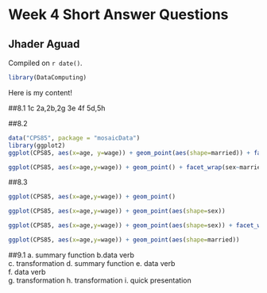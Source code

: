 # Week 4 Short Answer Questions

## Jhader Aguad

<!-- leave this material as is -->
Compiled on `r date()`.

```r
library(DataComputing)
```
<!-- put your content after this line -->

Here is my content!

##8.1 
1c
2a,2b,2g
3e
4f
5d,5h

##8.2
```r
data("CPS85", package = "mosaicData")
library(ggplot2)
ggplot(CPS85, aes(x=age, y=wage)) + geom_point(aes(shape=married)) + facet_wrap(~sector)
```

```r
ggplot(CPS85, aes(x=age,y=wage)) + geom_point() + facet_wrap(sex~married)
```

##8.3
```r
ggplot(CPS85, aes(x=age,y=wage)) + geom_point()
```

```r
ggplot(CPS85, aes(x=age,y=wage)) + geom_point(aes(shape=sex))
```

```r
ggplot(CPS85, aes(x=age,y=wage)) + geom_point(aes(shape=sex)) + facet_wrap(~married)
```

```r
ggplot(CPS85, aes(x=age,y=wage)) + geom_point(aes(shape=married)) 
```

##9.1
a. summary function 
b.data verb  
c. transformation
d. summary function
e. data verb  
f. data verb  
g. transformation
h. transformation
i. quick presentation
